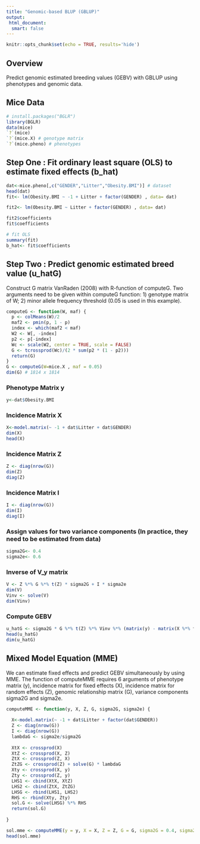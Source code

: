 ```yaml
---
title: "Genomic-based BLUP (GBLUP)"
output:  
 html_document: 
  smart: false
---
```


```r
knitr::opts_chunk$set(echo = TRUE, results='hide')
```
## Overview

Predict genomic estimated breeding values (GEBV) with GBLUP using phenotypes and genomic data. 

## Mice Data

```r
# install.packages("BGLR")
library(BGLR)
data(mice)
`?`(mice)
`?`(mice.X) # genotype matrix
`?`(mice.pheno) # phenotypes
```

## Step One : Fit ordinary least square (OLS) to estimate fixed effects (b_hat)


```r
dat<-mice.pheno[,c("GENDER","Litter","Obesity.BMI")] # dataset
head(dat)
fit<- lm(Obesity.BMI ~ -1 + Litter + factor(GENDER) , data= dat)

fit2<- lm(Obesity.BMI ~ Litter + factor(GENDER) , data= dat)

fit2$coefficients
fit$coefficients

# fit OLS
summary(fit)
b_hat<- fit$coefficients
```

## Step Two : Predict genomic estimated breed value (u_hatG)

Construct G matrix VanRaden (2008) with R-function of computeG. Two arguments need to be given within computeG function: 1) genotype matrix of W; 2) minor allele frequency threshold (0.05 is used in this example).

```r
computeG <- function(W, maf) {
  p <- colMeans(W)/2
  maf2 <- pmin(p, 1 - p)
  index <- which(maf2 < maf)
  W2 <- W[, -index]
  p2 <- p[-index]
  Wc <- scale(W2, center = TRUE, scale = FALSE)
  G <- tcrossprod(Wc)/(2 * sum(p2 * (1 - p2)))
  return(G)
}
G <- computeG(W=mice.X , maf = 0.05)
dim(G) # 1814 x 1814
```

###  Phenotype Matrix y

```r
y<-dat$Obesity.BMI
```

### Incidence Matrix X

```r
X<-model.matrix(~ -1 + dat$Litter + dat$GENDER) 
dim(X)
head(X)
```

### Incidence Matrix Z

```r
Z <- diag(nrow(G))
dim(Z)
diag(Z)
```

### Incidence Matrix I

```r
I <- diag(nrow(G))
dim(I)
diag(I)
```

### Assign values for two variance components (In practice, they need to be estimated from data)

```r
sigma2G<- 0.4
sigma2e<- 0.6
```

### Inverse of V_y matrix

```r
V <- Z %*% G %*% t(Z) * sigma2G + I * sigma2e
dim(V)
Vinv <- solve(V)
dim(Vinv)
```

### Compute GEBV

```r
u_hatG <- sigma2G * G %*% t(Z) %*% Vinv %*% (matrix(y) - matrix(X %*% fit$coefficients))
head(u_hatG)
dim(u_hatG)
```


## Mixed Model Equation (MME)

We can estimate fixed effects and  predict GEBV simultaneously by using MME. The function of computeMME requires 6 arguments of phenotype matrix (y), incidence matrix for fixed effects (X), incidence matrix for random effects (Z), genomic relationship matrix (G), variance components sigma2G and sigma2e. 

```r
computeMME <- function(y, X, Z, G, sigma2G, sigma2e) {
  
  X<-model.matrix(~ -1 + dat$Litter + factor(dat$GENDER)) 
  Z <- diag(nrow(G))
  I <- diag(nrow(G))
  lambdaG <- sigma2e/sigma2G
  
  XtX <- crossprod(X)
  XtZ <- crossprod(X, Z)
  ZtX <- crossprod(Z, X)
  ZtZG <- crossprod(Z) + solve(G) * lambdaG
  Xty <- crossprod(X, y)
  Zty <- crossprod(Z, y)
  LHS1 <- cbind(XtX, XtZ)
  LHS2 <- cbind(ZtX, ZtZG)
  LHSG <- rbind(LHS1, LHS2)
  RHS <- rbind(Xty, Zty)
  sol.G <- solve(LHSG) %*% RHS
  return(sol.G)
  
}

sol.mme <- computeMME(y = y, X = X, Z = Z, G = G, sigma2G = 0.4, sigma2e = 0.6)
head(sol.mme)
```














